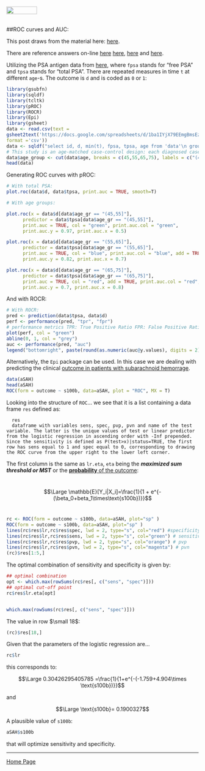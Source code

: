 <br>
<a href="http://rinterested.github.io/statistics/index.html">
<img HEIGHT="20" WIDTH="80" src="https://cloud.githubusercontent.com/assets/9312897/10556783/a27a26fa-745c-11e5-9b1a-2d5bd737387a.PNG"></a>
<br><br>

##ROC curves and AUC:

This post draws from the material here: [here](https://www.google.com/url?sa=t&rct=j&q=&esrc=s&source=web&cd=21&cad=rja&uact=8&ved=0ahUKEwinjdHJ_oLLAhWBmR4KHTY8Axs4FBAWCBswAA&url=http%3A%2F%2Fr-es.org%2Fdl1192&usg=AFQjCNFxRXWxz4SWoOgzIFn_jzIAGKxNsQ&sig2=ELFkO23EgdBPH_6GjEkVvA).

There are reference answers on-line [here](https://www.unc.edu/courses/2010fall/ecol/563/001/docs/lectures/lecture21.htm) [here](http://stats.stackexchange.com/q/14153/67822), [here](http://stats.stackexchange.com/a/85413/67822) and [here](http://stackoverflow.com/q/23131897/4089351).

Utilizing the PSA antigen data from [here](http://research.fhcrc.org/content/dam/stripe/diagnostic-biomarkers-statistical-center/files/psa2b.csv), where `fpsa` stands for "free PSA" and `tpsa` stands for "total PSA". There are repeated measures in time `t` at different `age`-s. The outcome is `d` and is coded as `0` or `1`:

```r
library(gsubfn)
library(sqldf)
library(tcltk)
library(pROC)
library(ROCR)
library(Epi)
library(gsheet)
data <- read.csv(text = 
gsheet2text('https://docs.google.com/spreadsheets/d/1ba1IYjX79EEmgBmsEzZgNs6Joe4v-SECWZUhbfhewhc/edit?usp=sharing',
format ='csv'))
data <- sqldf("select id, d, min(t), fpsa, tpsa, age from 'data'\n group by id")
# This study is an age-matched case-control design: each diagnosed case was assigned a control matched to case by date of birth. There are 70 non diagnosed and 71 diagnosed:
data$age_group <- cut(data$age, breaks = c(45,55,65,75), labels = c("(45,55]","(55,65]","(65,75]"))
head(data)
```


Generating ROC curves with pROC:

```r
# With total PSA:
plot.roc(data$d, data$tpsa, print.auc = TRUE, smooth=T)
```

```r
# With age groups:

plot.roc(x = data$d[data$age_gr == "(45,55]"], 
      predictor = data$tpsa[data$age_gr == "(45,55]"], 
      print.auc = TRUE, col = "green", print.auc.col = "green", 
      print.auc.y = 0.97, print.auc.x = 0.5)

plot.roc(x = data$d[data$age_gr == "(55,65]"], 
      predictor = data$tpsa[data$age_gr == "(55,65]"], 
      print.auc = TRUE, col = "blue", print.auc.col = "blue", add = TRUE, 
      print.auc.y = 0.82, print.auc.x = 0.7)

plot.roc(x = data$d[data$age_gr == "(65,75]"], 
      predictor = data$tpsa[data$age_gr == "(65,75]"], 
      print.auc = TRUE, col = "red", add = TRUE, print.auc.col = "red", 
      print.auc.y = 0.7, print.auc.x = 0.8)
```

And with ROCR:

```r
# With ROCR:
pred <- prediction(data$tpsa, data$d)
perf <- performance(pred, "tpr", "fpr")
# performance metrics TPR: True Positive Ratio FPR: False Positive Ratio
plot(perf, col = "green")
abline(0, 1, col = "grey")
auc <- performance(pred, "auc")
legend("bottomright", paste(round(as.numeric(auc@y.values), digits = 2)), col = c("green"), pch = c(3))
```


Alternatively, the `Epi` package can be used. In this case we are dealing with predicting the clinical [outcome in patients with subarachnoid hemorrage](http://link.springer.com/article/10.1007%2Fs00134-009-1641-y).

```r
data(aSAH)
head(aSAH)
ROC(form = outcome ~ s100b, data=aSAH, plot = "ROC", MX = T)
```

Looking into the structure of `ROC`... we see that it is a list containing a data frame `res` defined as:

      res	
      dataframe with variables sens, spec, pvp, pvn and name of the test   variable. The latter is the unique values of test or linear predictor from the logistic regression in ascending order with -Inf prepended. Since the sensitivity is defined as P(test>x)|status=TRUE, the first row has sens equal to 1 and spec equal to 0, corresponding to drawing the ROC curve from the upper right to the lower left corner.

The first column is the same as `lr.eta`, `eta` being the ***maximized sum threshold or MST*** or the [**probability** of the outcome](http://rinterested.github.io/statistics/logistic_regression.html):

<br>
$$\Large \mathbb{E}[Y_i|X_i]=\frac{1}{1 + e^{-(\beta_0+beta_1\times\text{s100b})}}$$
<br>

```r
rc <- ROC(form = outcome ~ s100b, data=aSAH, plot="sp" )
ROC(form = outcome ~ s100b, data=aSAH, plot="sp" )
lines(rc$res$lr,rc$res$spec, lwd = 2, type="s", col="red") #specificity
lines(rc$res$lr,rc$res$sens, lwd = 2, type="s", col="green") # sensitivity
lines(rc$res$lr,rc$res$pvp, lwd = 2, type="s", col="orange") # pvp
lines(rc$res$lr,rc$res$pvn, lwd = 2, type="s", col="magenta") # pvn
(rc)$res[1:5,]
```


The optimal combination of sensitivity and specificity is given by:

```r
## optimal combination
opt <- which.max(rowSums(rc$res[, c("sens", "spec")]))
## optimal cut-off point 
rc$res$lr.eta[opt]


which.max(rowSums(rc$res[, c("sens", "spec")]))
```


The value in row $\small 18$:

```r
(rc)$res[18,]
```

Given that the parameters of the logistic regression are...


```r
rc$lr
```


this corresponds to:

$$\Large 0.30426295405785 =\frac{1}{1+e^{-(-1.759+4.904\times \text{s100b})}}$$

and

$$\Large \text{s100b}= 0.1900327$$

A plausible value of `s100b`:

```r
aSAH$s100b
```

that will optimize sensitivity and specificity.

---

<a href="http://rinterested.github.io/statistics/index.html">Home Page</a>
